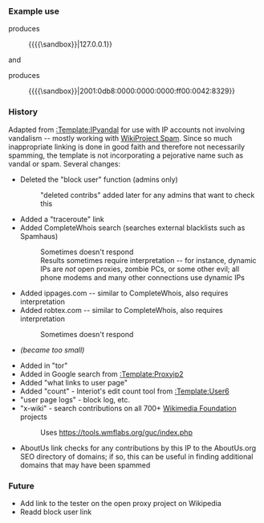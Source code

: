 {{NoteTA|G1=MediaWiki}}{{Documentation subpage}}
{{High-use|59989}}
{{tsh|ipsm}}
<!-- EDIT TEMPLATE DOCUMENTATION BELOW THIS LINE -->

===Example use===
: {{tc|{{TEMPLATENAME}}|127.0.0.1}}
produces
: {{{{TEMPLATENAME}}{{\sandbox}}|127.0.0.1}}

and

: {{tc|{{TEMPLATENAME}}|2001:0db8:0000:0000:0000:ff00:0042:8329}}
produces
: {{{{TEMPLATENAME}}{{\sandbox}}|2001:0db8:0000:0000:0000:ff00:0042:8329}}

===History===
Adapted from [[:Template:IPvandal]] for use with IP accounts not involving vandalism -- mostly working with [[WP:WPSPAM|WikiProject Spam]]. Since so much inappropriate linking is done in good faith and therefore not necessarily spamming, the template is not incorporating a pejorative name such as vandal or spam. Several changes:
* Deleted the "block user" function (admins only)
*: "deleted contribs" added later for any admins that want to check this
* Added a "traceroute" link
* Added CompleteWhois search (searches external blacklists such as Spamhaus)
*: Sometimes doesn't respond
*: Results sometimes require interpretation -- for instance, dynamic IPs are ''not'' open proxies, zombie PCs, or some other evil; all phone modems and many other connections use dynamic IPs
* Added ippages.com -- similar to CompleteWhois, also requires interpretation
* Added robtex.com -- similar to CompleteWhois, also requires interpretation
*: Sometimes doesn't respond
* {{s|Gave the stuff in parentheses a small font}} ''(became too small)''
* Added in "tor"
* Added in Google search from [[:Template:Proxyip2]]
* Added "what links to user page"
* Added "count" - Interiot's edit count tool from [[:Template:User6]]
* "user page logs" - block log, etc.
* "x-wiki" - search contributions on all 700+ [[Wikimedia Foundation]] projects
*: Uses https://tools.wmflabs.org/guc/index.php
* AboutUs link checks for any contributions by this IP to the AboutUs.org SEO directory of domains; if so, this can be useful in finding additional domains that may have been spammed

===Future===
* Add link to the tester on the open proxy project on Wikipedia
* Readd block user link

{{Userspace linking templates}}

<includeonly>{{Sandbox other|
| <!-- ADD CATEGORIES BELOW THIS LINE, PLEASE: -->
[[Category:Username internal link templates]]

[[no:mal:IPSummary]]
}}</includeonly>
